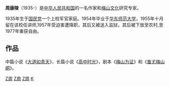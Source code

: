 '''周康陵'''（1935-）是[[中华人民共和国|中华人民共和国]]的一名作家和[[梅山文化|梅山文化]]研究专家。

1935年生于[[国民党|国民党]]一个上校军官家庭。1954年毕业于[[华东师范大学|华东师范大学]]，1955年十月留在该校任讲师,1957年受迫害遭降职，其后又被送入监狱，其后被下放至农村,至1977年重获自由。
==作品==

中篇小说《[[大道如青天|大道如青天]]》，长篇小说《[[高中时光|高中时光]]》，剧本《[[梅山为证|梅山为证]]》和《[[蚩尤梅山峒|蚩尤梅山峒]]》。


[[Category:中華人民共和國小說家|Z周]]
[[Category:中華人民共和國剧作家|Z周]]
[[Category:1935年出生|Z周]]
[[Category:周姓|K]]
